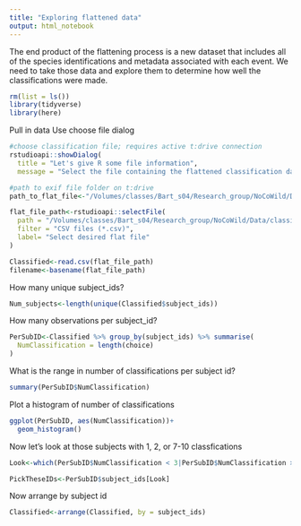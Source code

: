 ```yaml
---
title: "Exploring flattened data"
output: html_notebook
---
```


The end product of the flattening process is a new dataset that includes all of the species identifications and metadata associated with each event. We need to take those data and explore them to determine how well the classifications were made.

```r
rm(list = ls())
library(tidyverse)
library(here)
```
Pull in data
Use choose file dialog
```r
#choose classification file; requires active t:drive connection
rstudioapi::showDialog(
  title = "Let's give R some file information",
  message = "Select the file containing the flattened classification data you wish to process")

#path to exif file folder on t:drive
path_to_flat_file<-"/Volumes/classes/Bart_s04/Research_group/NoCoWild/Data/classification_files/"

flat_file_path<-rstudioapi::selectFile(
  path = "/Volumes/classes/Bart_s04/Research_group/NoCoWild/Data/classification_files/",
  filter = "CSV files (*.csv)",
  label= "Select desired flat file"
)

Classified<-read.csv(flat_file_path)
filename<-basename(flat_file_path)
```
How many unique subject_ids?
```r
Num_subjects<-length(unique(Classified$subject_ids))
```
How many observations per subject_id?
```r
PerSubID<-Classified %>% group_by(subject_ids) %>% summarise(
  NumClassification = length(choice)
)
```
What is the range in number of classifications per subject id?
```r
summary(PerSubID$NumClassification)
```
Plot a histogram of number of classifications
```r
ggplot(PerSubID, aes(NumClassification))+
  geom_histogram()
```
Now let's look at those subjects with 1, 2, or 7-10 classfications

```r
Look<-which(PerSubID$NumClassification < 3|PerSubID$NumClassification >3)

PickTheseIDs<-PerSubID$subject_ids[Look]
```

Now arrange by subject id
```r
Classified<-arrange(Classified, by = subject_ids)
```






